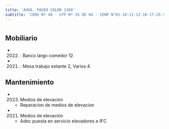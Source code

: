 ```yaml
---
title: 'AVDA. PASEO COLON 1360'
subtitle: 'CENS Nº 48 - CFP Nº 25 DE 04 - CENP N°01-10-11-12-16-17-25-51 - PI ISAURO ARANCIBIA - CENOF CENTRO ISAURO ARANCIBIA'
---
```


#


## Mobiliario

*  (2022) : Banco largo comedor 12 

*  (2021) : Mesa trabajo estante 2, Varios 4 





## Mantenimiento

*  (2023) Medios de elevación 
    + Reparacion de medios de elevacion

*  (2021) Medios de elevación 
    + Adec puesta en servicio elevadores e IFC



